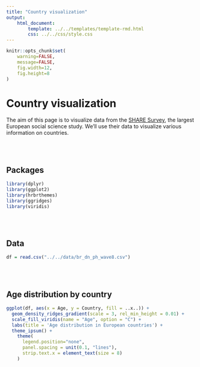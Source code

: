```yaml
---
title: "Country visualization"
output: 
    html_document:
        template: ../../templates/template-rmd.html
        css: ../../css/style.css
---
```


```r
knitr::opts_chunk$set(
    warning=FALSE,
    message=FALSE,
    fig.width=12,
    fig.height=8   
)
```

# Country visualization

The aim of this page is to visualize data from the [SHARE Survey](share.html), the largest European social science study. We'll use their data to visualize various information on countries.



<br><br>

## Packages

```r
library(dplyr)
library(ggplot2)
library(hrbrthemes)
library(ggridges)
library(viridis)
```



<br><br>

## Data

```r
df = read.csv("../../data/br_dn_ph_wave8.csv")
```



<br><br>

## Age distribution by country

```r
ggplot(df, aes(x = Age, y = Country, fill = ..x..)) +
  geom_density_ridges_gradient(scale = 3, rel_min_height = 0.01) +
  scale_fill_viridis(name = "Age", option = "C") +
  labs(title = 'Age distribution in European countries') +
  theme_ipsum() +
    theme(
      legend.position="none",
      panel.spacing = unit(0.1, "lines"),
      strip.text.x = element_text(size = 8)
    )
```



<br><br>
